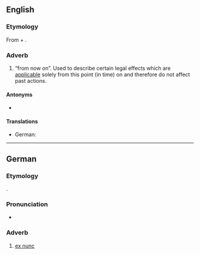 ==English==

===Etymology===
From {{uder|en|la|ex||from}} + {{m|la|nunc||now}}.

===Adverb===
{{en-adv|-}}

# {{lb|en|legal}} “from now on”. Used to describe certain legal effects which are [[applicable]] solely from this point (in time) on and therefore do not affect past actions.

====Antonyms====
* {{l|en|ex tunc}}

====Translations====
{{trans-top|law: from now on}}
* German: {{t|de|ex nunc}}
{{trans-mid}}
{{trans-bottom}}

----

==German==

===Etymology===
{{bor+|de|la|[[ex]] [[nunc]]|lit=from now}}.

===Pronunciation===
* {{IPA|de|[ʔɛksˈnʊŋk]}}

===Adverb===
{{de-adv|head=[[ex]] [[nunc]]}}

# {{lb|de|legal}} [[#English|ex nunc]]
#: {{ant|de|ex tunc}}